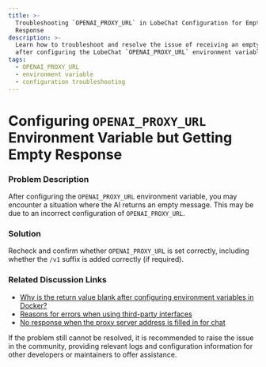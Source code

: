 ```yaml
---
title: >-
  Troubleshooting `OPENAI_PROXY_URL` in LobeChat Configuration for Empty
  Response
description: >-
  Learn how to troubleshoot and resolve the issue of receiving an empty response
  after configuring the LobeChat `OPENAI_PROXY_URL` environment variable.
tags:
  - OPENAI_PROXY_URL
  - environment variable
  - configuration troubleshooting
---
```


# Configuring `OPENAI_PROXY_URL` Environment Variable but Getting Empty Response

### Problem Description

After configuring the `OPENAI_PROXY_URL` environment variable, you may encounter a situation where the AI returns an empty message. This may be due to an incorrect configuration of `OPENAI_PROXY_URL`.

### Solution

Recheck and confirm whether `OPENAI_PROXY_URL` is set correctly, including whether the `/v1` suffix is added correctly (if required).

### Related Discussion Links

- [Why is the return value blank after configuring environment variables in Docker?](https://github.com/SlyyydeLaunch/lobe-chat/discussions/623)
- [Reasons for errors when using third-party interfaces](https://github.com/SlyyydeLaunch/lobe-chat/discussions/734)
- [No response when the proxy server address is filled in for chat](https://github.com/SlyyydeLaunch/lobe-chat/discussions/1065)

If the problem still cannot be resolved, it is recommended to raise the issue in the community, providing relevant logs and configuration information for other developers or maintainers to offer assistance.
